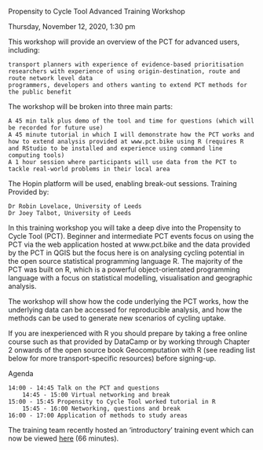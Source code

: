  Propensity to Cycle Tool Advanced Training Workshop

Thursday, November 12, 2020, 1:30 pm

This workshop will provide an overview of the PCT for advanced users, including:

    transport planners with experience of evidence-based prioritisation
    researchers with experience of using origin-destination, route and route network level data
    programmers, developers and others wanting to extend PCT methods for the public benefit

The workshop will be broken into three main parts:

    A 45 min talk plus demo of the tool and time for questions (which will be recorded for future use)
    A 45 minute tutorial in which I will demonstrate how the PCT works and how to extend analysis provided at www.pct.bike using R (requires R and RStudio to be installed and experience using command line computing tools)
    A 1 hour session where participants will use data from the PCT to tackle real-world problems in their local area

The Hopin platform will be used, enabling break-out sessions.
Training Provided by:

    Dr Robin Lovelace, University of Leeds 
    Dr Joey Talbot, University of Leeds

In this training workshop you will take a deep dive into the Propensity to Cycle Tool (PCT). Beginner and intermediate PCT events focus on using the PCT via the web application hosted at www.pct.bike and the data provided by the PCT in QGIS but the focus here is on analysing cycling potential in the open source statistical programming language R. The majority of the PCT was built on R, which is a powerful object-orientated programming language with a focus on statistical modelling, visualisation and geographic analysis.

The workshop will show how the code underlying the PCT works, how the underlying data can be accessed for reproducible analysis, and how the methods can be used to generate new scenarios of cycling uptake.

If you are inexperienced with R you should prepare by taking a free online course such as that provided by DataCamp or by working through Chapter 2 onwards of the open source book Geocomputation with R (see reading list below for more transport-specific resources) before signing-up.

Agenda

    14:00 - 14:45 Talk on the PCT and questions
        14:45 - 15:00 Virtual networking and break
    15:00 - 15:45 Propensity to Cycle Tool worked tutorial in R
        15:45 - 16:00 Networking, questions and break
    16:00 - 17:00 Application of methods to study areas


The training team recently hosted an 'introductory' training event which can now be viewed [here](https://www.youtube.com/watch?v=HaONmoU3XqY) (66 minutes). 